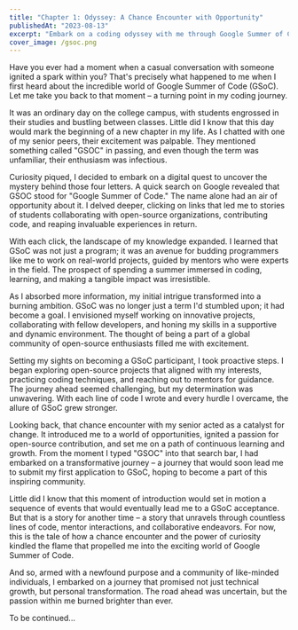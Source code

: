 ```yaml
---
title: "Chapter 1: Odyssey: A Chance Encounter with Opportunity"
publishedAt: "2023-08-13"
excerpt: "Embark on a coding odyssey with me through Google Summer of Code. In this blog, I'll trace back to my first encounter with GSoC, introduce its inspiring concept, and reveal how I secured my spot. Get ready for a journey filled with learning, collaboration, and innovation. Join me as I navigate the path to becoming a GSoC participant and dive into the world of open source contributions, one keystroke at a time. Excitement, challenges, and insights await – let's get started!"
cover_image: /gsoc.png
---
```


Have you ever had a moment when a casual conversation with someone ignited a spark within you? That's precisely what happened to me when I first heard about the incredible world of Google Summer of Code (GSoC). Let me take you back to that moment – a turning point in my coding journey.

It was an ordinary day on the college campus, with students engrossed in their studies and bustling between classes. Little did I know that this day would mark the beginning of a new chapter in my life. As I chatted with one of my senior peers, their excitement was palpable. They mentioned something called "GSOC" in passing, and even though the term was unfamiliar, their enthusiasm was infectious.

Curiosity piqued, I decided to embark on a digital quest to uncover the mystery behind those four letters. A quick search on Google revealed that GSOC stood for "Google Summer of Code." The name alone had an air of opportunity about it. I delved deeper, clicking on links that led me to stories of students collaborating with open-source organizations, contributing code, and reaping invaluable experiences in return.

With each click, the landscape of my knowledge expanded. I learned that GSoC was not just a program; it was an avenue for budding programmers like me to work on real-world projects, guided by mentors who were experts in the field. The prospect of spending a summer immersed in coding, learning, and making a tangible impact was irresistible.

As I absorbed more information, my initial intrigue transformed into a burning ambition. GSoC was no longer just a term I'd stumbled upon; it had become a goal. I envisioned myself working on innovative projects, collaborating with fellow developers, and honing my skills in a supportive and dynamic environment. The thought of being a part of a global community of open-source enthusiasts filled me with excitement.

Setting my sights on becoming a GSoC participant, I took proactive steps. I began exploring open-source projects that aligned with my interests, practicing coding techniques, and reaching out to mentors for guidance. The journey ahead seemed challenging, but my determination was unwavering. With each line of code I wrote and every hurdle I overcame, the allure of GSoC grew stronger.

Looking back, that chance encounter with my senior acted as a catalyst for change. It introduced me to a world of opportunities, ignited a passion for open-source contribution, and set me on a path of continuous learning and growth. From the moment I typed "GSOC" into that search bar, I had embarked on a transformative journey – a journey that would soon lead me to submit my first application to GSoC, hoping to become a part of this inspiring community.

Little did I know that this moment of introduction would set in motion a sequence of events that would eventually lead me to a GSoC acceptance. But that is a story for another time – a story that unravels through countless lines of code, mentor interactions, and collaborative endeavors. For now, this is the tale of how a chance encounter and the power of curiosity kindled the flame that propelled me into the exciting world of Google Summer of Code.

And so, armed with a newfound purpose and a community of like-minded individuals, I embarked on a journey that promised not just technical growth, but personal transformation. The road ahead was uncertain, but the passion within me burned brighter than ever.

To be continued...

